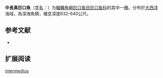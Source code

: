{{Speciesbox
| name = 中長真巨口魚
| status = NE
| status_system = IUCN3.1
| image = 
| genus = Eustomias
| species = intermedius
| authority = [[Clarke|Clarke]], 1998
| synonyms = 
}}

'''中長真巨口魚'''（[[学名|学名]]：{{lang|la|''Eustomias intermedius''}}）为[[輻鰭魚綱|輻鰭魚綱]][[巨口鱼目|巨口鱼目]][[巨口鱼科|巨口鱼科]]的其中一[[種|種]]。分布於[[大西洋|大西洋]]海域，為深海魚類，棲息深度632-640公尺。

== 参考文献 ==
{{refbegin}}
*{{FishBase_species|genus=Eustomias|species=intermedius|year=2012|month=2}}
{{refend}}

== 扩展阅读 ==
{{refbegin}}
{{wikispecies-inline|Eustomias intermedius|中長真巨口魚}}
{{refend}}
{{Taxonbar|from=Q1107812}}

[[Category:真巨口鱼属|intermedius]]